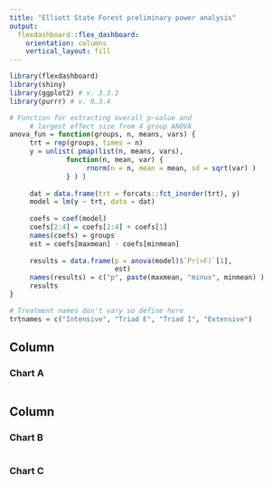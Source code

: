 ```yaml
---
title: "Elliott State Forest preliminary power analysis"
output: 
  flexdashboard::flex_dashboard:
    orientation: columns
    vertical_layout: fill
---
```


```r
library(flexdashboard)
library(shiny)
library(ggplot2) # v. 3.3.2
library(purrr) # v. 0.3.4

# Function for extracting overall p-value and 
     # largest effect size from 4 group ANOVA
anova_fun = function(groups, n, means, vars) {
     trt = rep(groups, times = n)
     y = unlist( pmap(list(n, means, vars),
              function(n, mean, var) {
                   rnorm(n = n, mean = mean, sd = sqrt(var) )
              } ) )
     
     dat = data.frame(trt = forcats::fct_inorder(trt), y)
     model = lm(y ~ trt, data = dat)
     
     coefs = coef(model)
     coefs[2:4] = coefs[2:4] + coefs[1]
     names(coefs) = groups
     est = coefs[maxmean] - coefs[minmean]
     
     results = data.frame(p = anova(model)$`Pr(>F)`[1],
                          est)
     names(results) = c("p", paste(maxmean, "minus", minmean) )
     results
}

# Treatment names don't vary so define here
trtnames = c("Intensive", "Triad E", "Triad I", "Extensive")
```

Column {data-width=650}
-----------------------------------------------------------------------

### Chart A

```r

```

Column {data-width=350}
-----------------------------------------------------------------------

### Chart B

```r

```

### Chart C

```r

```

